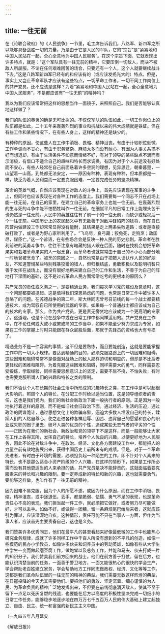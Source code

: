 ```yaml
---
---
---
```

title: 一往无前
---






在《论联合政府》的《人民战争》一节里，毛主席告诉我们，八路军、新四军之所以能够具备战胜一切的力量，乃是由于它是人民的军队，它的“宗旨”是“紧紧地和中国人民站在一起，全心全意地为中国人民服务”。在这个宗旨下面，它就表现出许多特点，就是：“这个军队具有一往无前的精神，它要压倒一切敌人，而决不被敌人所屈服。不论在任何艰难困苦的场合，只要还有一个人，这个人就要继续战斗下去。”这是八路军新四军已经有的和应该有的（或应该发扬光大的）特点。但是，事实上又岂止革命军队才应该有这些特点，一切革命工作者，一切不同工作岗位上的共产党员，还不应该是这样？为着“紧紧地和中国人民站在一起，全心全意地为中国人民服务”，不是都应该有“一往无前”的精神吗？

我以为我们应该常常把这样的思想当作一面镜子，来照照自己。我们是否能够认真地这样做了？

我们的队伍的英勇的确是无可比拟的。不仅仅军队的队伍如此，一切工作岗位上的队伍都是如此，二十五年来轰轰烈烈的事业和抗战以来的伟大成绩就是铁证。但在有些工作和某些情况下，在有些人身上，这样的精神还是缺少的。

有种种的原因，使这些人在工作中消极、畏缩、精神沮丧。有由于计较职位低微、工作单调而不甘心，有由于职务繁杂、麻烦太多而没有耐心，有因为人事关系搞不好而想退却，有由于生活条件不如意而情绪不好，有对于领导的某些缺点不满而表示消极，有借口不适合自己的趣味和特长而求调换，有因为对于个人前途没有好处而不安心，有些人经常在自己前面悬着许多空洞的理想，见异思迁，朝秦暮楚，一山望着一山高，到处都无法安定，——原因有种种，表现有种种，但本质都是一样，缺乏为着人民利益而一定要克服困难、一定要完成任务的坚决精神。

革命的英雄气概，自然应该表现在对敌人的斗争上，首先应该表现在军事的斗争上，但同时也应该表现在对各种工作的态度上。我们需要每一个同志不只在战场上能一往无前，在自己的家里，在建立自己的革命家务上也能一往无前。在轰轰烈烈的生与死的斗争中能不怕牺牲叫作一往无前，在细腻平凡的日常工作上能埋头苦干也仍然是一往无前。人民中的英雄往往有了前一个的一往无前，而缺少或轻视后一个一往无前。中国历史上的农民起义中有无数善于对敌冲锋陷阵的猛将，而在自已阵营内做建设工作却常常显得没有能耐，其结果是走上两条失败道路：或者是直接破打败了，或者是为野心家所利用了。“飞鸟尽，良弓藏；狡兔死，走狗烹；敌国尽，谋臣亡。”这一个谚语，在有些场合会是反映一种人民的历史悲剧。革命者在胜利前进的英勇斗争中，往往不注意有暗藏的猎人跟在后面，随时在找机会想把革命果实和栽培革命果实的人一起烹食，而革命者也就常常由于自己的不小心而部分地一时地曾被烹食了。被烹的原因之一，自然也常是由于把猎人误认作人民的好朋友，不知道警惕某些特别残暴狡猾的猎人，但归根结底，勇敢积极以及聪明机智只善于发挥在战场上，而没有很好地用来建立自己的工作和生活，不善于为自己的阵地打下深固的基础，这不是过去革命人民方面常常吃亏的更根本的原因么？

共产党员的责任或义务之一，是要精通业务，我们每次学习党的建设及党章时，这一个问题都要被提起。这是值得我们深思熟虑的问题，也常是日常工作中被许多人忽略了的问题。在苏德战争的第二年，斯大林同志曾号召前线的每一个战士都要精通技术，成为驾驭自已所使用的武器的专家。如果每一个普通战士都应该成为自己的技术的专家，那么，作为共产党员，更是责无旁贷地应该成为一个更高明的专家了。这道理，也是不论在战争中或在日常工作中都同样适用的。共产党员在工作中，在不论任何或大或小或繁或简的工作当中，如果不能至少努力求成为专家，如果在工作的掌握上时时只能跟在群众屁股后面，那就于先锋员的资格也大有亏损了。

精通业务不是一件容易的事情，这不但是要熟练，而且要能创造，这就是要能掌握工作中的一切大小规律。要达到精通的目的，必须克服路途上的一切困难和阻碍。这些困难和阻碍常常不是像面对战场上的敌人那样迫切和明显的，但却是不比后者更轻松的困难和阻碍。为着克服这些困难和阻碍，同样需要大的勇气，同样需要忍受锻炼，学取经验，同样需要思想意识上的坚定，需要不屈不挠，不怕失败，有时也需要克服所谓人们的兴趣和特长之类的限制。

我们不否认个人在长期的社会生活中所形成的兴趣特长之类，在工作中是可以起很大影响的。照顾个人的特长，在分配工作时给以适当位置，这是领导组织者的责任，这也是我们党内，我们的新社会新政治下面一般执行者的原则。正是因为一般地执行着这样的原则，而不是如旧社会旧政治下面，通过经济、生活的压迫，通过政治的阴谋诡计，通过思想文化上的欺骗麻醉，逼迫大多数人埋没自己的特长，蹂躏人们的人格自尊心，使之走进各种各样屈辱、困苦、违背自己的愿望和良心的职业或失职的圈子里去，破坏人类的优良的个性，造成某些无志气者的卑劣的个性——正因为在我们的新社会、新政治和党的领导下不是这样，而是一般能够让大家在工作上各得其所，发挥自己的特长，培养个人优良的兴趣，以便更好地为人民服务，因此不论在对敌斗争中，在政治、经济、文化各方面建设工作中，都能把人的力量空前有效地施展出来，获得中国历史上前所未有的成绩。但是，对于一个革命先进者，有时由于环境的需要，必须担负起一种陌生的工作，即不针对个人素来的特长，也不是那么适合小资产阶级的个人兴趣，在这样的情形下，如果是工作所必需而没有其他更适当的人来承担的话，共产党员是决不能辞责的。这就面临着要克服素来的特长和兴趣的限制，要一定养成新的特长和新的兴趣，这也就需要勇气，要能够这样做，也叫作有了一往无前的精神。

因为困难不易克服，因为个人的所愿不遂，或因为什么原因，而在工作中消极、畏缩，精神沮丧，或中途退伍，丢手，都是脆弱、怯懦、勇气不足的表现，也是革命责任心不高的表现。我们担当起一件工作，就必须把它做好，或者努力尽可能做好，才可以丢手。如做不好，或做得一团糟，留一条麻烦尾巴给后来者，这就应该引为罪过，应该深深地自疚。这种情形，责任可能不只在当事人一方面，但作为当事人者，应该首先主要责备自己，这也是义务。

我们赞美许多优秀同志，他们在最平凡的甚至看起来好像最低微的工作中也能热心研究业务规律，成就了许多同样工作中千百人所没有想到的不平凡的创造，如像一些模范的民办小学教员，如像许多伙夫和饲养员中的劳动英雄，如像有些从大学生中学生一变而做起磨豆腐工作，做跑堂以及总务工作，并能和马夫、伙夫打成一片的知识分子。我们赞美我们前方回来的战士，他们在前方善于打仗，留在后方，也能认识清楚当前的任务，一面善于警卫地方，一面又能很热心的很快的学会生产，学会帮助老百姓建立家务，学会帮助地方工作同志做政权、经济、文化等等工作。这都是我们革命队伍里的一往无前的精神的典型。我们需要无数这样辉煌的典型，在日寇投降的今天尤其需要他们。要把他们的勇敢、坚定沉着、细心谨慎的为人民、为革命负责的精神广泛地发挥出来，不但要在前线彻底消灭敌人，使其不至于留下一点足以死灰复燃的残遗，也要能在后方以高度的积极性坚决完成一切细小的日常工作任务，能够稳步地逐步地在四万万七千五百万人民的伟大基础上建立起独立、自由、民主、统一和富强的新民主主义中国。

（一九四五年八月延安

《解放日报》）